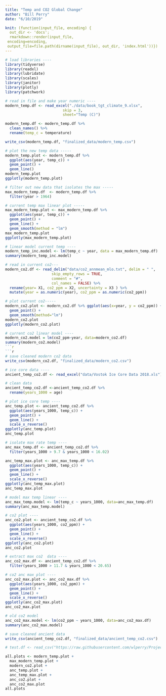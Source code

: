 ```yaml
---
title: "Temp and CO2 Global Change"
author: "Bill Perry"
date: "6/10/2019"

knit: (function(input_file, encoding) {
  out_dir <- 'docs';
  rmarkdown::render(input_file,
 encoding=encoding,
 output_file=file.path(dirname(input_file), out_dir, 'index.html'))})
---
```



```r
# load libraries ----
library(tidyverse)
library(readxl)
library(lubridate)
library(scales)
library(janitor)
library(plotly)
library(patchwork)
```

```r
# read in file and make year numeric ----
modern_temp.df <- read_excel("./data/book_tgt_climate_9.xlsx", 
                          skip = 3,
                          sheet="Temp (C)") 
```

```r
modern_temp.df <- modern_temp.df %>%
  clean_names() %>%
  rename(temp_c = temperature) 
```



```r
write_csv(modern_temp.df, "finalized_data/modern_temp.csv")
```

```r
# plot the new temp data -----
modern_temp.plot <- modern_temp.df %>%
  ggplot(aes(year, temp_c)) + 
  geom_point() +
  geom_line()
modern_temp.plot
ggplotly(modern_temp.plot)
```

```r
# filter out new data that isolates the max -----
max_modern_temp.df  <- modern_temp.df %>%
  filter(year > 1964)
```

```r
# current temp max linear plot -----
max_modern_temp.plot <- max_modern_temp.df %>%
  ggplot(aes(year, temp_c)) + 
  geom_point() +
  geom_line() + 
  geom_smooth(method = "lm")
max_modern_temp.plot
ggplotly(max_modern_temp.plot)
```

```r
# linear model current temp ----
modern_temp_inc.model <- lm(temp_c ~ year, data = max_modern_temp.df)
summary(modern_temp_inc.model)
```

```r
# read in current co2---
modern_co2.df <- read_delim("data/co2_annmean_mlo.txt", delim = " ",
                     skip_empty_rows = TRUE, 
                     comment = "#",
                     col_names = FALSE) %>%
  rename(year= X1, co2_ppm = X2, uncertainty = X3 ) %>%
  mutate(year = as.numeric(year), co2_ppm = as.numeric(co2_ppm))
```

```r
# plot current co2-----
modern_co2.plot <- modern_co2.df %>% ggplot(aes(x=year, y = co2_ppm)) + 
  geom_point() + 
  geom_smooth(method="lm")
modern_co2.plot
ggplotly(modern_co2.plot)
```


```r
# current co2 linear model ---- 
modern_co2.model = lm(co2_ppm~year, data=modern_co2.df)
summary(modern_co2.model)
```r

```r
# save cleaned modern co2 data 
write_csv(modern_co2.df, "finalized_data/modern_co2.csv")
```

```r
# ice core data ----
ancient_temp_co2.df <- read_excel("data/Vostok Ice Core Data 2018.xls") 
```

```r
# clean data
ancient_temp_co2.df <-ancient_temp_co2.df %>%
  rename(years_1000 = age)
```

```r
# plot ice core temp ----
anc_temp.plot <- ancient_temp_co2.df %>% 
  ggplot(aes(years_1000, temp_c)) +
  geom_point() + 
  geom_line() + 
  scale_x_reverse()
ggplotly(anc_temp.plot)
anc_temp.plot
```

```r
# isolate max rate temp ----
anc_max_temp.df <- ancient_temp_co2.df %>%
  filter(years_1000 > 9.7 & years_1000 < 16.02)
```

```r
anc_temp_max.plot <- anc_max_temp.df %>% 
  ggplot(aes(years_1000, temp_c)) +
  geom_point() + 
  geom_line() + 
  scale_x_reverse()
ggplotly(anc_temp_max.plot)
anc_temp_max.plot
```

```r
# model max temp linear ----
anc_max_temp.model <- lm(temp_c ~ years_1000, data=anc_max_temp.df)
summary(anc_max_temp.model)
```

```r
# co2 plot ----
anc_co2.plot <- ancient_temp_co2.df %>% 
  ggplot(aes(years_1000, co2_ppm)) +
  geom_point() + 
  geom_line() + 
  scale_x_reverse()
ggplotly(anc_co2.plot)
anc_co2.plot
```

```r
# extract max co2  data ----
anc_co2_max.df <- ancient_temp_co2.df %>%
  filter(years_1000 > 11.7 & years_1000 < 20.65)
```

```r
# co2 anc max plot ----
anc_co2_max.plot <- anc_co2_max.df %>% 
  ggplot(aes(years_1000, co2_ppm)) +
  geom_point() + 
  geom_line() + 
  scale_x_reverse()
ggplotly(anc_co2_max.plot)
anc_co2_max.plot
```

```r
# old co2 model
anc_co2_max.model <- lm(co2_ppm ~ years_1000, data=anc_co2_max.df)
summary(anc_co2_max.model)
```

```r
# save cleaned ancient data 
write_csv(ancient_temp_co2.df, "finalized_data/ancient_temp_co2.csv")
```

```r
# test.df <- read_csv("https://raw.githubusercontent.com/wlperry/Project_Eddie/master/finalized_data/avg_temp.csv")
```

```r
all.plots <- modern_temp.plot + 
  max_modern_temp.plot +
  modern_co2.plot + 
  anc_temp.plot +
  anc_temp_max.plot +
  anc_co2.plot + 
  anc_co2_max.plot
all.plots
```

  